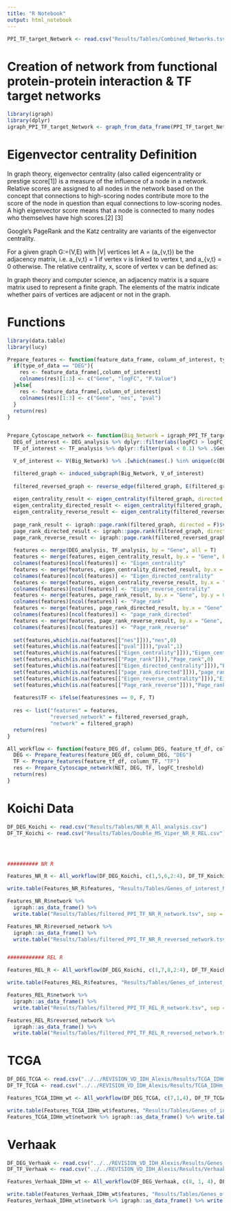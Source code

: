 ```yaml
---
title: "R Notebook"
output: html_notebook
---
```


```r
PPI_TF_target_Network <- read.csv("Results/Tables/Combined_Networks.tsv", sep = "\t")
```

# Creation of network from functional protein-protein interaction & TF target networks

```r
library(igraph)
library(dplyr)
igraph_PPI_TF_target_Network <- graph_from_data_frame(PPI_TF_target_Network, directed = T)
```

# Eigenvector centrality Definition

In graph theory, eigenvector centrality (also called eigencentrality or prestige score[1]) is a measure of the influence of a node in a network. Relative scores are assigned to all nodes in the network based on the concept that connections to high-scoring nodes contribute more to the score of the node in question than equal connections to low-scoring nodes. A high eigenvector score means that a node is connected to many nodes who themselves have high scores.[2] [3]

Google's PageRank and the Katz centrality are variants of the eigenvector centrality.

For a given graph G:=(V,E) with |V| vertices let A = (a_{v,t}) be the adjacency matrix, i.e. a_{v,t} = 1 if vertex v is linked to vertex t, and a_{v,t} = 0 otherwise. The relative centrality, x, score of vertex v can be defined as:

In graph theory and computer science, an adjacency matrix is a square matrix used to represent a finite graph. The elements of the matrix indicate whether pairs of vertices are adjacent or not in the graph.

# Functions

```r
library(data.table)
library(lucy)

Prepare_features <- function(feature_data_frame, column_of_interest, type_of_data){
  if(type_of_data == "DEG"){
    res <- feature_data_frame[,column_of_interest]
    colnames(res)[1:3] <- c("Gene", "logFC", "P.Value")
  }else{
    res <- feature_data_frame[,column_of_interest]
    colnames(res)[1:3] <- c("Gene", "nes", "pval")
  }
  return(res)
}


Prepare_Cytoscape_network <- function(Big_Network = igraph_PPI_TF_target_Network, DEG_analysis, TF_analysis, logFC_treshold = 0.75){
  DEG_of_interest <- DEG_analysis %>% dplyr::filter(abs(logFC) > logFC_treshold & P.Value < 0.1) %>% .$Gene
  TF_of_interest <- TF_analysis %>% dplyr::filter(pval < 0.1) %>% .$Gene

  V_of_interest <- V(Big_Network) %>% .[which(names(.) %in% unique(c(DEG_of_interest, TF_of_interest)))] 

  filtered_graph <- induced_subgraph(Big_Network, V_of_interest)
  
  filtered_reversed_graph <- reverse_edge(filtered_graph, E(filtered_graph))
  
  eigen_centrality_result <- eigen_centrality(filtered_graph, directed = F)$vector
  eigen_centrality_directed_result <- eigen_centrality(filtered_graph, directed = T)$vector
  eigen_centrality_reverse_result <- eigen_centrality(filtered_reversed_graph, directed = T)$vector
  
  page_rank_result <- igraph::page.rank(filtered_graph, directed = F)$vector
  page_rank_directed_result <- igraph::page.rank(filtered_graph, directed = T)$vector
  page_rank_reverse_result <- igraph::page.rank(filtered_reversed_graph, directed = T)$vector
  
  features <- merge(DEG_analysis, TF_analysis, by = "Gene", all = T)
  features <- merge(features, eigen_centrality_result, by.x = "Gene", by.y = 0, all = T)
  colnames(features)[ncol(features)] <- "Eigen_centrality"
  features <- merge(features, eigen_centrality_directed_result, by.x = "Gene", by.y = 0, all = T)
  colnames(features)[ncol(features)] <- "Eigen_directed_centrality"
  features <- merge(features, eigen_centrality_reverse_result, by.x = "Gene", by.y = 0, all = T)
  colnames(features)[ncol(features)] <- "Eigen_reverse_centrality"
  features <- merge(features, page_rank_result, by.x = "Gene", by.y = 0, all = T)
  colnames(features)[ncol(features)] <- "Page_rank"
  features <- merge(features, page_rank_directed_result, by.x = "Gene", by.y = 0, all = T)
  colnames(features)[ncol(features)] <- "page_rank_directed"
  features <- merge(features, page_rank_reverse_result, by.x = "Gene", by.y = 0, all = T)
  colnames(features)[ncol(features)] <- "Page_rank_reverse"
  
  set(features,which(is.na(features[["nes"]])),"nes",0)
  set(features,which(is.na(features[["pval"]])),"pval",1)
  set(features,which(is.na(features[["Eigen_centrality"]])),"Eigen_centrality",0)
  set(features,which(is.na(features[["Page_rank"]])),"Page_rank",0)
  set(features,which(is.na(features[["Eigen_directed_centrality"]])),"Eigen_directed_centrality",0)
  set(features,which(is.na(features[["page_rank_directed"]])),"page_rank_directed",0)
  set(features,which(is.na(features[["Eigen_reverse_centrality"]])),"Eigen_reverse_centrality",0)
  set(features,which(is.na(features[["Page_rank_reverse"]])),"Page_rank_reverse",0)
  
  features$TF <- ifelse(features$nes == 0, F, T)
  
  res <- list("features" = features,
              "reversed_network" = filtered_reversed_graph,
              "network" = filtered_graph)
  return(res)
}

All_workflow <- function(feature_DEG_df, column_DEG, feature_tf_df, column_TF, NET = igraph_PPI_TF_target_Network, logFC_treshold = 0.75){
  DEG <- Prepare_features(feature_DEG_df, column_DEG, "DEG")
  TF <- Prepare_features(feature_tf_df, column_TF, "TF")
  res <- Prepare_Cytoscape_network(NET, DEG, TF, logFC_treshold)
  return(res)
}
```

# Koichi Data

```r
DF_DEG_Koichi <- read.csv("Results/Tables/NR_R_All_analysis.csv")
DF_TF_Koichi <- read.csv("Results/Tables/Double_MS_Viper_NR_R_REL.csv")




########## NR R

Features_NR_R <- All_workflow(DF_DEG_Koichi, c(1,5,6,2:4), DF_TF_Koichi, c(1:3))

write.table(Features_NR_R$features, "Results/Tables/Genes_of_interest_NR_R.tsv", sep = "\t", row.names = F, quote = F)

Features_NR_R$network %>% 
  igraph::as_data_frame() %>% 
  write.table("Results/Tables/filtered_PPI_TF_NR_R_network.tsv", sep = "\t", row.names = F, quote = F)

Features_NR_R$reversed_network %>%
  igraph::as_data_frame() %>% 
  write.table("Results/Tables/filtered_PPI_TF_NR_R_reversed_network.tsv", sep = "\t", row.names = F, quote = F)


############ REL R

Features_REL_R <- All_workflow(DF_DEG_Koichi, c(1,7,8,2:4), DF_TF_Koichi, c(1,4,5))

write.table(Features_REL_R$features, "Results/Tables/Genes_of_interest_REL_R.tsv", sep = "\t", row.names = F, quote = F)

Features_REL_R$network %>% 
  igraph::as_data_frame() %>% 
  write.table("Results/Tables/filtered_PPI_TF_REL_R_network.tsv", sep = "\t", row.names = F, quote = F)

Features_REL_R$reversed_network %>% 
  igraph::as_data_frame() %>% 
  write.table("Results/Tables/filtered_PPI_TF_REL_R_reversed_network.tsv", sep = "\t", row.names = F, quote = F)

```

# TCGA

```r
DF_DEG_TCGA <- read.csv("../../REVISION_VD_IDH_Alexis/Results/TCGA_IDHm_DEG.tsv", sep = "\t")
DF_TF_TCGA <- read.csv("../../REVISION_VD_IDH_Alexis/Results/TCGA_IDHm_MS_Viper.tsv", sep = "\t")

Features_TCGA_IDHm_wt <- All_workflow(DF_DEG_TCGA, c(7,1,4), DF_TF_TCGA, c(1,3,4))

write.table(Features_TCGA_IDHm_wt$features, "Results/Tables/Genes_of_interest_TCGA_features.tsv", sep = "\t", row.names = F, quote = F)
Features_TCGA_IDHm_wt$network %>% igraph::as_data_frame() %>% write.table("Results/Tables/filtered_PPI_TF_TCGA_IDHm_network.tsv", sep = "\t", row.names = F, quote = F)
```

# Verhaak

```r
DF_DEG_Verhaak <- read.csv("../../REVISION_VD_IDH_Alexis/Results/Genes_diff_Verhaak_IDH.csv", sep = "\t")
DF_TF_Verhaak <- read.csv("../../REVISION_VD_IDH_Alexis/Results/Verhaak_IDH_MSVIPER.tsv", sep = "\t")

Features_Verhaak_IDHm_wt <- All_workflow(DF_DEG_Verhaak, c(8, 1, 4), DF_TF_Verhaak, c(1,3,4), logFC_treshold = 0.1)

write.table(Features_Verhaak_IDHm_wt$features, "Results/Tables/Genes_of_interest_Verhaak_features.tsv", sep = "\t", row.names = F, quote = F)
Features_Verhaak_IDHm_wt$network %>% igraph::as_data_frame() %>% write.table("Results/Tables/filtered_PPI_TF_Verhaak_IDHm_network.tsv", sep = "\t", row.names = F, quote = F)
```

